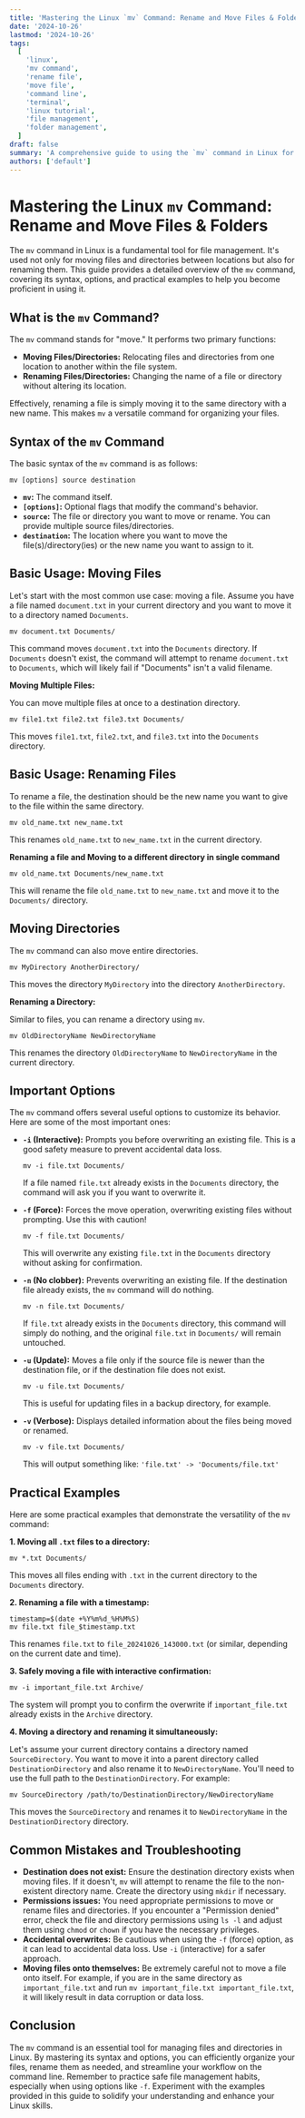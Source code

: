 ```yaml
---
title: 'Mastering the Linux `mv` Command: Rename and Move Files & Folders'
date: '2024-10-26'
lastmod: '2024-10-26'
tags:
  [
    'linux',
    'mv command',
    'rename file',
    'move file',
    'command line',
    'terminal',
    'linux tutorial',
    'file management',
    'folder management',
  ]
draft: false
summary: 'A comprehensive guide to using the `mv` command in Linux for moving and renaming files and directories. Learn practical examples and best practices for efficient file management in the terminal.'
authors: ['default']
---
```


# Mastering the Linux `mv` Command: Rename and Move Files & Folders

The `mv` command in Linux is a fundamental tool for file management. It's used not only for moving files and directories between locations but also for renaming them. This guide provides a detailed overview of the `mv` command, covering its syntax, options, and practical examples to help you become proficient in using it.

## What is the `mv` Command?

The `mv` command stands for "move." It performs two primary functions:

- **Moving Files/Directories:** Relocating files and directories from one location to another within the file system.
- **Renaming Files/Directories:** Changing the name of a file or directory without altering its location.

Effectively, renaming a file is simply moving it to the same directory with a new name. This makes `mv` a versatile command for organizing your files.

## Syntax of the `mv` Command

The basic syntax of the `mv` command is as follows:

```plaintext
mv [options] source destination
```

- **`mv`:** The command itself.
- **`[options]`:** Optional flags that modify the command's behavior.
- **`source`:** The file or directory you want to move or rename. You can provide multiple source files/directories.
- **`destination`:** The location where you want to move the file(s)/directory(ies) or the new name you want to assign to it.

## Basic Usage: Moving Files

Let's start with the most common use case: moving a file. Assume you have a file named `document.txt` in your current directory and you want to move it to a directory named `Documents`.

```plaintext
mv document.txt Documents/
```

This command moves `document.txt` into the `Documents` directory. If `Documents` doesn't exist, the command will attempt to rename `document.txt` to `Documents`, which will likely fail if "Documents" isn't a valid filename.

**Moving Multiple Files:**

You can move multiple files at once to a destination directory.

```plaintext
mv file1.txt file2.txt file3.txt Documents/
```

This moves `file1.txt`, `file2.txt`, and `file3.txt` into the `Documents` directory.

## Basic Usage: Renaming Files

To rename a file, the destination should be the new name you want to give to the file within the same directory.

```plaintext
mv old_name.txt new_name.txt
```

This renames `old_name.txt` to `new_name.txt` in the current directory.

**Renaming a file and Moving to a different directory in single command**

```plaintext
mv old_name.txt Documents/new_name.txt
```

This will rename the file `old_name.txt` to `new_name.txt` and move it to the `Documents/` directory.

## Moving Directories

The `mv` command can also move entire directories.

```plaintext
mv MyDirectory AnotherDirectory/
```

This moves the directory `MyDirectory` into the directory `AnotherDirectory`.

**Renaming a Directory:**

Similar to files, you can rename a directory using `mv`.

```plaintext
mv OldDirectoryName NewDirectoryName
```

This renames the directory `OldDirectoryName` to `NewDirectoryName` in the current directory.

## Important Options

The `mv` command offers several useful options to customize its behavior. Here are some of the most important ones:

- **`-i` (Interactive):** Prompts you before overwriting an existing file. This is a good safety measure to prevent accidental data loss.

  ```plaintext
  mv -i file.txt Documents/
  ```

  If a file named `file.txt` already exists in the `Documents` directory, the command will ask you if you want to overwrite it.

- **`-f` (Force):** Forces the move operation, overwriting existing files without prompting. Use this with caution!

  ```plaintext
  mv -f file.txt Documents/
  ```

  This will overwrite any existing `file.txt` in the `Documents` directory without asking for confirmation.

- **`-n` (No clobber):** Prevents overwriting an existing file. If the destination file already exists, the `mv` command will do nothing.

  ```plaintext
  mv -n file.txt Documents/
  ```

  If `file.txt` already exists in the `Documents` directory, this command will simply do nothing, and the original `file.txt` in `Documents/` will remain untouched.

- **`-u` (Update):** Moves a file only if the source file is newer than the destination file, or if the destination file does not exist.

  ```plaintext
  mv -u file.txt Documents/
  ```

  This is useful for updating files in a backup directory, for example.

- **`-v` (Verbose):** Displays detailed information about the files being moved or renamed.

  ```plaintext
  mv -v file.txt Documents/
  ```

  This will output something like: `'file.txt' -> 'Documents/file.txt'`

## Practical Examples

Here are some practical examples that demonstrate the versatility of the `mv` command:

**1. Moving all `.txt` files to a directory:**

```plaintext
mv *.txt Documents/
```

This moves all files ending with `.txt` in the current directory to the `Documents` directory.

**2. Renaming a file with a timestamp:**

```plaintext
timestamp=$(date +%Y%m%d_%H%M%S)
mv file.txt file_$timestamp.txt
```

This renames `file.txt` to `file_20241026_143000.txt` (or similar, depending on the current date and time).

**3. Safely moving a file with interactive confirmation:**

```plaintext
mv -i important_file.txt Archive/
```

The system will prompt you to confirm the overwrite if `important_file.txt` already exists in the `Archive` directory.

**4. Moving a directory and renaming it simultaneously:**

Let's assume your current directory contains a directory named `SourceDirectory`. You want to move it into a parent directory called `DestinationDirectory` and also rename it to `NewDirectoryName`. You'll need to use the full path to the `DestinationDirectory`. For example:

```plaintext
mv SourceDirectory /path/to/DestinationDirectory/NewDirectoryName
```

This moves the `SourceDirectory` and renames it to `NewDirectoryName` in the `DestinationDirectory` directory.

## Common Mistakes and Troubleshooting

- **Destination does not exist:** Ensure the destination directory exists when moving files. If it doesn't, `mv` will attempt to rename the file to the non-existent directory name. Create the directory using `mkdir` if necessary.
- **Permissions issues:** You need appropriate permissions to move or rename files and directories. If you encounter a "Permission denied" error, check the file and directory permissions using `ls -l` and adjust them using `chmod` or `chown` if you have the necessary privileges.
- **Accidental overwrites:** Be cautious when using the `-f` (force) option, as it can lead to accidental data loss. Use `-i` (interactive) for a safer approach.
- **Moving files onto themselves:** Be extremely careful not to move a file onto itself. For example, if you are in the same directory as `important_file.txt` and run `mv important_file.txt important_file.txt`, it will likely result in data corruption or data loss.

## Conclusion

The `mv` command is an essential tool for managing files and directories in Linux. By mastering its syntax and options, you can efficiently organize your files, rename them as needed, and streamline your workflow on the command line. Remember to practice safe file management habits, especially when using options like `-f`. Experiment with the examples provided in this guide to solidify your understanding and enhance your Linux skills.
